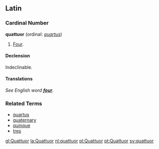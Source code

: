 ==Latin==
===Cardinal Number===
'''quattuor''' (ordinal: ''[[quartus]]'')
# [[Four]].

====Declension====
Indeclinable.

====Translations====
''See English word '''[[four]]'''. ''


===Related Terms===
*[[quartus]]
*[[quaternary]]
*[[quinque]]
*[[tres]]

[[gl:Quattuor]]
[[la:Quattuor]]
[[nl:quattuor]]
[[pl:Quattuor]]
[[pt:Quattuor]]
[[sv:quattuor]]
